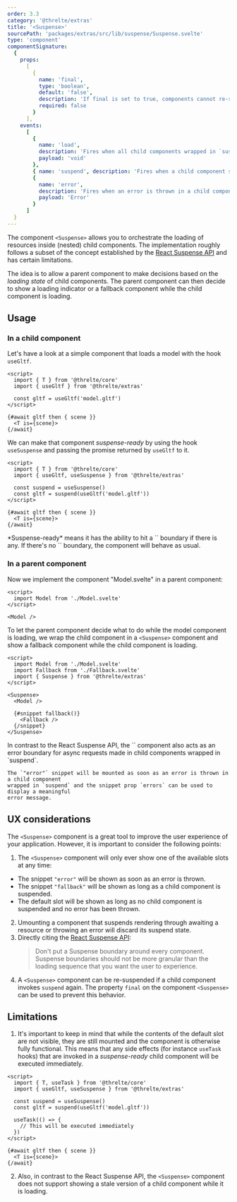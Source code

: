 ```yaml
---
order: 3.3
category: '@threlte/extras'
title: '<Suspense>'
sourcePath: 'packages/extras/src/lib/suspense/Suspense.svelte'
type: 'component'
componentSignature:
  {
    props:
      [
        {
          name: 'final',
          type: 'boolean',
          default: 'false',
          description: 'If final is set to true, components cannot re-suspend the suspended state.',
          required: false
        }
      ],
    events:
      [
        {
          name: 'load',
          description: 'Fires when all child components wrapped in `suspend` have finished loading.',
          payload: 'void'
        },
        { name: 'suspend', description: 'Fires when a child component suspends.', payload: 'void' },
        {
          name: 'error',
          description: 'Fires when an error is thrown in a child component wrapped in `suspend`.',
          payload: 'Error'
        }
      ]
  }
---
```


The component `<Suspense>` allows you to orchestrate the loading of resources
inside (nested) child components. The implementation roughly follows a subset of the concept
established by the [React Suspense
API](https://react.dev/reference/react/Suspense) and has certain limitations.

The idea is to allow a parent component to make decisions based on the _loading
state_ of child components. The parent component can then decide to show a loading
indicator or a fallback component while the child component is loading.

<Example path="extras/suspense" />

## Usage

### In a child component

Let's have a look at a simple component that loads a model with the hook `useGltf`.

```svelte title="Model.svelte"
<script>
  import { T } from '@threlte/core'
  import { useGltf } from '@threlte/extras'

  const gltf = useGltf('model.gltf')
</script>

{#await gltf then { scene }}
  <T is={scene}>
{/await}
```

We can make that component _suspense-ready_ by using the hook `useSuspense` and passing the promise returned by `useGltf` to it.

```svelte {3,6}m {5}+ title="Model.svelte"
<script>
  import { T } from '@threlte/core'
  import { useGltf, useSuspense } from '@threlte/extras'

  const suspend = useSuspense()
  const gltf = suspend(useGltf('model.gltf'))
</script>

{#await gltf then { scene }}
  <T is={scene}>
{/await}
```

<Tip type="tip" title="Suspense-ready">
  *Suspense-ready* means it has the ability to hit a `<Suspense>` boundary if there is any. If there's no `<Suspense>` boundary, the component will behave as usual.
</Tip>

### In a parent component

Now we implement the component "Model.svelte" in a parent component:

```svelte title="Parent.svelte"
<script>
  import Model from './Model.svelte'
</script>

<Model />
```

To let the parent component decide what to do while the model component is loading, we wrap the child component in a `<Suspense>` component and show a fallback component while the child component is loading.

```svelte {3,4,7,8,10}+ title="Parent.svelte"
<script>
  import Model from './Model.svelte'
  import Fallback from './Fallback.svelte'
  import { Suspense } from '@threlte/extras'
</script>

<Suspense>
  <Model />

  {#snippet fallback()}
    <Fallback />
  {/snippet}
</Suspense>
```

<Tip type="tip" title="Error Boundary">
  In contrast to the React Suspense API, the `<Suspense>` component also acts as an
  error boundary for async requests	made in child components wrapped in `suspend`.

    The `"error"` snippet will be mounted as soon as an error is thrown in a child component
    wrapped in `suspend` and the snippet prop `errors` can be used to display a meaningful
    error message.

</Tip>

## UX considerations

The `<Suspense>` component is a great tool to improve the user experience of your application. However, it is important to consider the following points:

1. The `<Suspense>` component will only ever show one of the available slots at any time:

- The snippet `"error"` will be shown as soon as an error is thrown.
- The snippet `"fallback"` will be shown as long as a child component is suspended.
- The default slot will be shown as long as no child component is suspended and no error has been thrown.

2. Umounting a component that suspends rendering through awaiting a resource or throwing an error will discard its suspend state.
3. Directly citing the [React Suspense API](https://react.dev/reference/react/Suspense#revealing-nested-content-as-it-loads):
   > Don't put a Suspense boundary around every component. Suspense boundaries should not be more granular than the loading sequence that you want the user to experience.
4. A `<Suspense>` component can be re-suspended if a child component invokes `suspend` again. The property `final` on the component `<Suspense>` can be used to prevent this behavior.

## Limitations

1. It's important to keep in mind that while the contents of the default slot are not visible, they
   are still mounted and the component is otherwise fully functional. This means that any side
   effects (for instance `useTask` hooks) that are invoked in a _suspense-ready_ child component will be
   executed immediately.

```svelte title="Model.svelte"
<script>
  import { T, useTask } from '@threlte/core'
  import { useGltf, useSuspense } from '@threlte/extras'

  const suspend = useSuspense()
  const gltf = suspend(useGltf('model.gltf'))

  useTask(() => {
    // This will be executed immediately
  })
</script>

{#await gltf then { scene }}
  <T is={scene}>
{/await}
```

2. Also, in contrast to the React Suspense API, the `<Suspense>` component does not support showing a stale
   version of a child component while it is loading.
